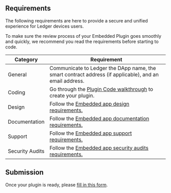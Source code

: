 ## Requirements

The following requirements are here to provide a secure and unified experience for Ledger devices users.

To make sure the review process of your Embedded Plugin goes smoothly and quickly, we recommend you read the requirements before starting to code.

| Category        | Requirement                                                                                                     |
|-----------------|-----------------------------------------------------------------------------------------------------------------|
|  General        | Communicate to Ledger the DApp name, the smart contract address (if applicable), and an email address.          |
| Coding          | Go through the <a href="../embedded-plugin/code-overview/">Plugin Code walkthrough</a> to create your plugin.   |
| Design          | Follow the <a href="../../embedded-app/design-requirements">Embedded app design requirements.</a>               |
| Documentation   | Follow the <a href="../../embedded-app/documentation-requirements">Embedded app documentation requirements.</a> |
| Support         | Follow the <a href="../../embedded-app/support-requirements">Embedded app support requirements.</a>             |
| Security Audits | Follow the <a href="../../embedded-app/security-audit">Embedded app security audits requirements.</a>           |


## Submission

Once your plugin is ready, please [fill in this form](https://ledger.typeform.com/to/YZZCHEB8).
